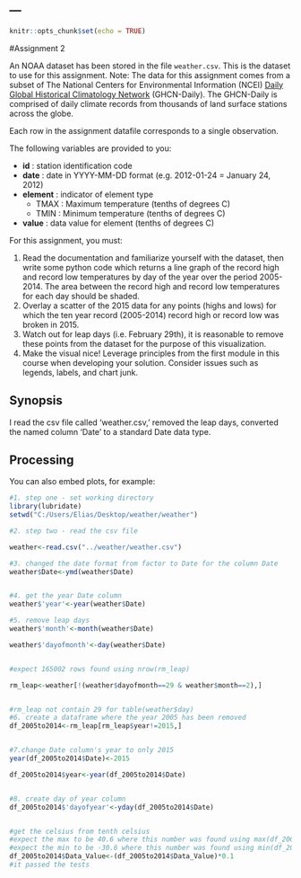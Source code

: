 ---
---

```r
knitr::opts_chunk$set(echo = TRUE)
```

#Assignment 2



An NOAA dataset has been stored in the file `weather.csv`. This is the dataset to use for this assignment. Note: The data for this assignment comes from a subset of The National Centers for Environmental Information (NCEI) [Daily Global Historical Climatology Network](https://www1.ncdc.noaa.gov/pub/data/ghcn/daily/readme.txt) (GHCN-Daily). The GHCN-Daily is comprised of daily climate records from thousands of land surface stations across the globe.

Each row in the assignment datafile corresponds to a single observation.

The following variables are provided to you:

* **id** : station identification code
* **date** : date in YYYY-MM-DD format (e.g. 2012-01-24 = January 24, 2012)
* **element** : indicator of element type
    * TMAX : Maximum temperature (tenths of degrees C)
    * TMIN : Minimum temperature (tenths of degrees C)
* **value** : data value for element (tenths of degrees C)

For this assignment, you must:

1. Read the documentation and familiarize yourself with the dataset, then write some python code which returns a line graph of the record high and record low temperatures by day of the year over the period 2005-2014. The area between the record high and record low temperatures for each day should be shaded.
2. Overlay a scatter of the 2015 data for any points (highs and lows) for which the ten year record (2005-2014) record high or record low was broken in 2015.
3. Watch out for leap days (i.e. February 29th), it is reasonable to remove these points from the dataset for the purpose of this visualization.
4. Make the visual nice! Leverage principles from the first module in this course when developing your solution. Consider issues such as legends, labels, and chart junk.


## Synopsis

I read the csv file called 'weather.csv,' removed the leap days, converted the named column 'Date' to a standard Date data type.

## Processing

You can also embed plots, for example:

```r
#1. step one - set working directory
library(lubridate)
setwd("C:/Users/Elias/Desktop/weather/weather")

#2. step two - read the csv file

weather<-read.csv("../weather/weather.csv")

#3. changed the date format from factor to Date for the column Date
weather$Date<-ymd(weather$Date)


#4. get the year Date column
weather$'year'<-year(weather$Date)

#5. remove leap days
weather$'month'<-month(weather$Date)

weather$'dayofmonth'<-day(weather$Date)


#expect 165002 rows found using nrow(rm_leap)

rm_leap<-weather[!(weather$dayofmonth==29 & weather$month==2),]


#rm_leap not contain 29 for table(weather$day)
#6. create a dataframe where the year 2005 has been removed
df_2005to2014<-rm_leap[rm_leap$year!=2015,]


#7.change Date column's year to only 2015
year(df_2005to2014$Date)<-2015

df_2005to2014$year<-year(df_2005to2014$Date)


#8. create day of year column
df_2005to2014$'dayofyear'<-yday(df_2005to2014$Date)


#get the celsius from tenth celsius
#expect the max to be 40.6 where this number was found using max(df_2005to2014$Data_Value)
#expect the min to be -30.6 where this number was found using min(df_2005to2014$Data_Value)
df_2005to2014$Data_Value<-(df_2005to2014$Data_Value)*0.1
#it passed the tests
```


